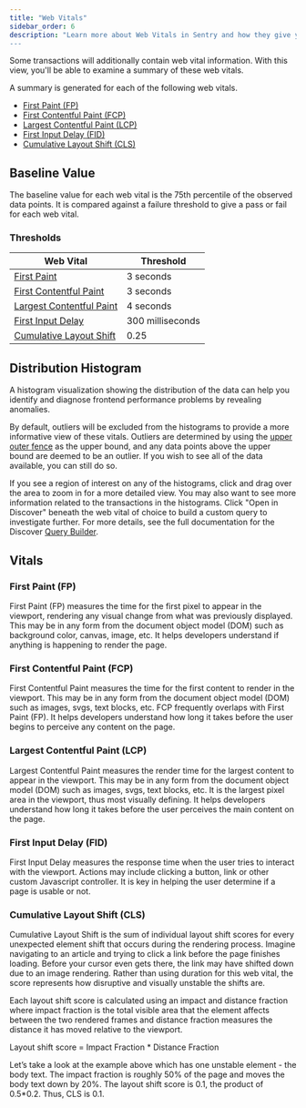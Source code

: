 ```yaml
---
title: "Web Vitals"
sidebar_order: 6
description: "Learn more about Web Vitals in Sentry and how they give you a better understanding of your application's overall health.
---
```


Some transactions will additionally contain web vital information. With this view, you'll be able to examine a summary of these web vitals.

A summary is generated for each of the following web vitals.

- [First Paint (FP)](#first-paint-fp)
- [First Contentful Paint (FCP)](#first-contentful-paint-fcp)
- [Largest Contentful Paint (LCP)](#largest-contentful-paint-lcp)
- [First Input Delay (FID)](#first-input-delay-fid)
- [Cumulative Layout Shift (CLS)](#cumulative-layout-shift-cls)

## Baseline Value

The baseline value for each web vital is the 75th percentile of the observed data points. It is compared against a failure threshold to give a pass or fail for each web vital.

### Thresholds

| Web Vital                                                 | Threshold        |
| --------------------------------------------------------- | ---------------- |
| [First Paint](#first-paint-fp)                            | 3 seconds        |
| [First Contentful Paint](#first-contentful-paint-fcp)     | 3 seconds        |
| [Largest Contentful Paint](#largest-contentful-paint-lcp) | 4 seconds        |
| [First Input Delay](#first-input-delay-fid)               | 300 milliseconds |
| [Cumulative Layout Shift](#cumulative-layout-shift-cls)   | 0.25             |

## Distribution Histogram

A histogram visualization showing the distribution of the data can help you identify and diagnose frontend performance problems by revealing anomalies.

By default, outliers will be excluded from the histograms to provide a more informative view of these vitals. Outliers are determined by using the [upper outer fence](https://www.itl.nist.gov/div898/handbook/prc/section1/prc16.htm) as the upper bound, and any data points above the upper bound are deemed to be an outlier. If you wish to see all of the data available, you can still do so.

If you see a region of interest on any of the histograms, click and drag over the area to zoom in for a more detailed view. You may also want to see more information related to the transactions in the histograms. Click "Open in Discover" beneath the web vital of choice to build a custom query to investigate further. For more details, see the full documentation for the Discover [Query Builder](/product/discover-queries/query-builder/).

## Vitals

### First Paint (FP)

First Paint (FP) measures the time for the first pixel to appear in the viewport, rendering any visual change from what was previously displayed. This may be in any form from the document object model (DOM) such as background color, canvas, image, etc. It helps developers understand if anything is happening to render the page.

### First Contentful Paint (FCP)

First Contentful Paint measures the time for the first content to render in the viewport. This may be in any form from the document object model (DOM) such as images, svgs, text blocks, etc. FCP frequently overlaps with First Paint (FP). It helps developers understand how long it takes before the user begins to perceive any content on the page.

### Largest Contentful Paint (LCP)

Largest Contentful Paint measures the render time for the largest content to appear in the viewport. This may be in any form from the document object model (DOM) such as images, svgs, text blocks, etc. It is the largest pixel area in the viewport, thus most visually defining. It helps developers understand how long it takes before the user perceives the main content on the page.

### First Input Delay (FID)

First Input Delay measures the response time when the user tries to interact with the viewport. Actions may include clicking a button, link or other custom Javascript controller. It is key in helping the user determine if a page is usable or not.

### Cumulative Layout Shift (CLS)

Cumulative Layout Shift is the sum of individual layout shift scores for every unexpected element shift that occurs during the rendering process. Imagine navigating to an article and trying to click a link before the page finishes loading. Before your cursor even gets there, the link may have shifted down due to an image rendering. Rather than using duration for this web vital, the score represents how disruptive and visually unstable the shifts are.

Each layout shift score is calculated using an impact and distance fraction where impact fraction is the total visible area that the element affects between the two rendered frames and distance fraction measures the distance it has moved relative to the viewport.

Layout shift score = Impact Fraction * Distance Fraction

Let’s take a look at the example above which has one unstable element - the body text. The impact fraction is roughly 50% of the page and moves the body text down by 20%. The layout shift score is 0.1, the product of 0.5*0.2. Thus, CLS is 0.1.
